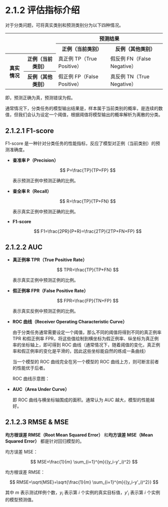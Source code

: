 # 2.1.2 评估指标介绍

对于分类问题，可将真实类别和预测类别分为以下四种情况。

<table>

<tr>
<th colSpan="2" rowSpan="2"></th>
<th colSpan="2">预测结果</th>
</tr>

<tr>
<th>正例（当前类别）</th>
<th>反例（其他类别）</th>
</tr>

<tr>
<th rowSpan="2">真实情况</th>
<th>正例（当前类别）</th>
<td>真正例 TP（True Positive）</td>
<td>假反例 FN（False Negative）</td>
</tr>

<tr>
<th>反例（其他类别）</th>
<td>假正例 FP（False Positive）</td>
<td>真反例 TN（True Negative）</td>
</tr>

</table>

即，预测正确为真，预测错误为假。

通常情况下，分类任务的模型输出结果是，样本属于当前类别的概率，是连续的数值，但我们会认为设定一个阈值，根据阈值将模型输出的概率解析为离散的分类。

## 2.1.2.1 F1-score

F1-score 是一种针对分类任务的性能指标，反应了模型对正例（当前类别）的预测准确度。

+ **查准率 P（Precision）**

  $$
  P=\frac{TP}{TP+FP}
  $$

  表示预测正例中预测正确的比例。

+ **查全率 R（Recall）**

  $$
  R=\frac{TP}{TP+FN}
  $$

  表示真实正例中预测正确的比例。

+ **F1-score**

  $$
  F1=\frac{2PR}{P+R}=\frac{2TP}{2TP+FN+FP}
  $$

## 2.1.2.2 AUC

+ **真正例率 TPR（True Positive Rate）**

  $$
  TPR=\frac{TP}{TP+FN}
  $$

  表示真实正例中预测正例的比例。

+ **假正例率 FPR（False Positive Rate）**

  $$
  FPR=\frac{FP}{TN+FP}
  $$

  表示真实反例中预测正例的比例。

+ **ROC 曲线（Receiver Operating Characteristic Curve）**

  由于分类任务通常需要设定一个阈值，那么不同的阈值将得到不同的真正例率 TPR 和假正例率 FPR，将这些值绘制到横坐标为假正例率、纵坐标为真正例率的坐标轴上，即可得到 ROC 曲线（通常情况下，随着阈值的变化，真正例率和假正例率的变化是平滑的，因此这些坐标能自然的练成一条曲线）

  当一个模型的 ROC 曲线完全在另一个模型的 ROC 曲线上方，则可断言前者的性能优于后者。

  ROC 曲线示意图：

  <SampleRocCurve />
+ **AUC（Area Under Curve）**

  即 ROC 曲线与横坐标轴围成的面积。通常认为 AUC 越大，模型的性能越好。

## 2.1.2.3 RMSE & MSE

**均方根误差 RMSE（Root Mean Squared Error）** 和**均方误差 MSE（Mean Squared Error）** 都是针对回归模型的。

均方误差 MSE：

$$
MSE=\frac{1}{m} \sum_{i=1}^{m}{(y_i-y'_i)^2}
$$

均方根误差 RMSE：

$$
RMSE=\sqrt{MSE}=\sqrt{\frac{1}{m} \sum_{i=1}^{m}{(y_i-y'_i)^2}}
$$

其中 $m$ 表示测试样例个数，$y_i$ 表示第 $i$ 个实例的真实目标值，$y'_i$ 表示第 $i$ 个实例的模型预测值。

